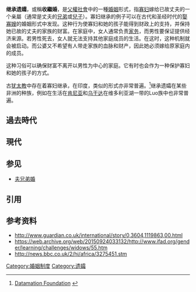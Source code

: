 '''继承遗孀'''，或稱'''收繼婚'''，是[[父權社會|父權社會]]中的一種[[婚姻|婚姻]]形式，指[[寡妇|寡妇]]嫁给已故丈夫的一个亲屬（通常是丈夫的[[兄弟|兄弟]]或[[兒子|兒子]]）。寡妇继承的例子可以在古代和圣经时代的[[夫兄弟婚|娶寡嫂]]的婚姻形式中发现。这种行为使寡妇和她的孩子能得到财政上的支持，并保持她已故的丈夫的家族的财富。在家庭中，女人通常负责[[家务|家务]]，而男性要保证提供经济来源。若男性死去，女人就无法支持其他家庭成员的生活。在这时，这种机制就会被启动。而公婆又不希望有人带走家族的血脉和财产，因此她必须嫁给原家庭内的成员。

这种习俗可以确保财富不离开以男性为中心的家庭。它有时也会作为一种保护寡妇和她的孩子的方式。

古[[犹太教|犹太教]]中存在着寡妇继承，在印度，类似的形式亦非常普遍。<ref>[http://www.datamationfoundation.org/women3.htm Datamation Foundation] {{webarchive|url=https://web.archive.org/web/20060812020201/http://datamationfoundation.org/women3.htm |date=2006-08-12 }}</ref>继承遗孀在某些非洲的种族，例如在生活在[[肯尼亚|肯尼亚]]和[[乌干达|乌干达]]在维多利亚湖一带的Luo族中也非常普遍。

== 過去時代 ==
== 現代 ==

==参见==
*[[夫兄弟婚|夫兄弟婚]]

==引用==

{{reflist}}

==参考资料==

* http://www.guardian.co.uk/international/story/0,3604,1119863,00.html {{Wayback|url=http://www.guardian.co.uk/international/story/0,3604,1119863,00.html |date=20040927084715 }}
* https://web.archive.org/web/20150924033132/http://www.ifad.org/gender/learning/challenges/widows/55.htm
* http://news.bbc.co.uk/2/hi/africa/3275451.stm {{Wayback|url=http://news.bbc.co.uk/2/hi/africa/3275451.stm |date=20171010013040 }}

[[Category:婚姻制度|Category:婚姻制度]]
[[Category:遗孀|Category:遗孀]]